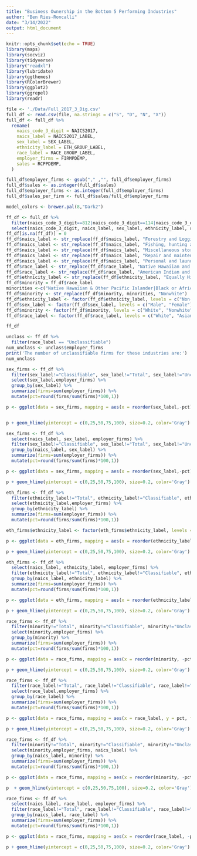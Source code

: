 ```yaml
---
title: "Business Ownership in the Bottom 5 Performing Industries"
author: "Ben Ries-Roncalli"
date: "3/14/2022"
output: html_document
---
```

```r
knitr::opts_chunk$set(echo = TRUE)
library(maps)
library(socviz)
library(tidyverse)
library("readxl")
library(lubridate)
library(ggthemes)
library(RColorBrewer)
library(ggplot2)
library(ggrepel)
library(readr)
```


```r
file <- './Data/Full_2017_3_Dig.csv'
full_df <- read.csv(file, na.strings = c("S", "D", "N", "X"))
full_df <- full_df %>%
  rename(
    naics_code_3_digit = NAICS2017,
    naics_label = NAICS2017_LABEL,
    sex_label = SEX_LABEL,
    ethnicity_label = ETH_GROUP_LABEL,
    race_label = RACE_GROUP_LABEL,
    employer_firms = FIRMPDEMP,
    sales = RCPPDEMP,
  )

full_df$employer_firms <- gsub("," ,"", full_df$employer_firms)
full_df$sales <- as.integer(full_df$sales)
full_df$employer_firms <- as.integer(full_df$employer_firms)
full_df$sales_per_firm <- full_df$sales/full_df$employer_firms

model_colors <- brewer.pal(8,"Dark2")
```


```r
ff_df <- full_df %>%
  filter(naics_code_3_digit==812|naics_code_3_digit==114|naics_code_3_digit==811|naics_code_3_digit==113|naics_code_3_digit==453) %>%
  select(naics_code_3_digit, naics_label, sex_label, ethnicity_label, race_label, employer_firms)
ff_df[is.na(ff_df)] = 0
ff_df$naics_label <- str_replace(ff_df$naics_label, "Forestry and Logging", "Forestry & Logging")
ff_df$naics_label <- str_replace(ff_df$naics_label, "Fishing, hunting and trapping", "Fishing, Hunting & Trapping")
ff_df$naics_label <- str_replace(ff_df$naics_label, "Miscellaneous store retailers", "Misc. Store Retailers")
ff_df$naics_label <- str_replace(ff_df$naics_label, "Repair and maintenance", "Repair & Maintenance")
ff_df$naics_label <- str_replace(ff_df$naics_label, "Personal and laundry services", "Personal & Laundry Services")
ff_df$race_label <- str_replace(ff_df$race_label, "Native Hawaiian and Other Pacific Islander", "Nat. Hawaiian & Other Pacific Islander")
ff_df$race_label <- str_replace(ff_df$race_label, "American Indian and Alaska Native", "American Indian & Alaska Native")
ff_df$ethnicity_label <- str_replace(ff_df$ethnicity_label, "Equally Hispanic/non-Hispanic", "Equally Hispanic/Non-Hispanic")
ff_df$minority = ff_df$race_label
minorities <-c("Native Hawaiian & Other Pacific Islander|Black or African American|American Indian & Alaska Native|Asian")
ff_df$minority <- str_replace(ff_df$minority, minorities, "Nonwhite")
ff_df$ethnicity_label <- factor(ff_df$ethnicity_label, levels = c("Non-Hispanic", "Hispanic", "Equally Hispanic/Non-Hispanic"))
ff_df$sex_label <- factor(ff_df$sex_label, levels = c("Male", "Female"))
ff_df$minority <- factor(ff_df$minority, levels = c("White", "Nonwhite"))
ff_df$race_label <- factor(ff_df$race_label, levels = c("White", "Asian", "Black or African American", "Native Hawaiian & Other Pacific Islander"))

ff_df
```

```r
unclass <- ff_df %>%
  filter(race_label == "Unclassifiable")
num_unclass <- unclass$employer_firms
print('The number of unclassifiable firms for these industries are:')
num_unclass
```



```r
sex_firms <- ff_df %>%
  filter(sex_label!="Classifiable", sex_label!="Total", sex_label!="Unclassifiable") %>%
  select(sex_label,employer_firms) %>%
  group_by(sex_label) %>%
  summarize(firms=sum(employer_firms)) %>%
  mutate(pct=round(firms/sum(firms)*100,1))

p <- ggplot(data = sex_firms, mapping = aes(x = reorder(sex_label,-pct), y = pct, fill=sex_label))


p + geom_hline(yintercept = c(0,25,50,75,100), size=0.2, color='Gray') + geom_col(position = "dodge") + theme_bw() + theme(legend.position="bottom", axis.text.x = element_blank(), axis.ticks.x = element_blank(), legend.title = element_blank(), panel.border = element_blank(), panel.grid.major=element_blank(), panel.grid.minor=element_blank(), panel.background=element_blank()) + scale_y_continuous(breaks = c(0,25,50,75,100), labels=c(0,25,50,75,100)) + geom_text(aes(label = paste0(pct, "%")), color = "black", vjust = -0.5) + scale_fill_manual(values=model_colors) + labs(title="Bottom 5 Performing Industries by Sex", x="", y="Percent") + coord_cartesian(ylim = c(0,100))
```


```r
sex_firms <- ff_df %>%
  select(naics_label, sex_label, employer_firms) %>%
  filter(sex_label!="Classifiable", sex_label!="Total", sex_label!="Unclassifiable") %>%
  group_by(naics_label, sex_label) %>%
  summarize(firms=sum(employer_firms)) %>%
  mutate(pct=round(firms/sum(firms)*100,1))

p <- ggplot(data = sex_firms, mapping = aes(x = reorder(sex_label,-pct), y = pct, fill=sex_label))

p + geom_hline(yintercept = c(0,25,50,75,100), size=0.2, color='Gray') + geom_col(position = "dodge") + theme_bw() + theme(legend.position="bottom", axis.text.x = element_blank(), axis.ticks.x = element_blank(), legend.title = element_blank(), panel.border = element_blank(), panel.grid.major=element_blank(), panel.grid.minor=element_blank(), panel.background=element_blank()) + scale_y_continuous(breaks = c(0,25,50,75,100), labels=c(0,25,50,75,100)) + geom_text(aes(label = paste0(pct, "%")), color = "black", vjust = -0.5) + scale_fill_manual(values=model_colors) + labs(title="Bottom 5 Performing Industries by Sex", x="", y="Percent") + facet_wrap(~naics_label) + coord_cartesian(ylim = c(0,105))
```


```r
eth_firms <- ff_df %>%
  filter(ethnicity_label!="Total", ethnicity_label!="Classifiable", ethnicity_label!="Unclassifiable") %>%
  select(ethnicity_label,employer_firms) %>%
  group_by(ethnicity_label) %>%
  summarize(firms=sum(employer_firms)) %>%
  mutate(pct=round(firms/sum(firms)*100,1))

eth_firms$ethnicity_label <- factor(eth_firms$ethnicity_label, levels = c("Non-Hispanic", "Hispanic", "Equally Hispanic/Non-Hispanic"))

p <- ggplot(data = eth_firms, mapping = aes(x = reorder(ethnicity_label,-pct), y = pct, fill=ethnicity_label))

p + geom_hline(yintercept = c(0,25,50,75,100), size=0.2, color='Gray') + geom_col(position = "dodge") + theme_bw() + theme(legend.position="bottom", axis.text.x = element_blank(), axis.ticks.x = element_blank(), legend.title = element_blank(), panel.border = element_blank(), panel.grid.major=element_blank(), panel.grid.minor=element_blank(), panel.background=element_blank()) + scale_y_continuous(breaks = c(0,25,50,75,100), labels=c(0,25,50,75,100)) + geom_text(aes(label = paste0(pct, "%")), color = "black", vjust = -0.5) + scale_fill_manual(values=model_colors) + labs(title="Bottom 5 Performing Industries by Ethnicity", x="", y="Percent") + coord_cartesian(ylim = c(0,100))
```


```r
eth_firms <- ff_df %>%
  select(naics_label, ethnicity_label, employer_firms) %>%
  filter(ethnicity_label!="Total", ethnicity_label!="Classifiable", ethnicity_label!="Unclassifiable") %>%
  group_by(naics_label, ethnicity_label) %>%
  summarize(firms=sum(employer_firms)) %>%
  mutate(pct=round(firms/sum(firms)*100,1))

p <- ggplot(data = eth_firms, mapping = aes(x = reorder(ethnicity_label, -pct), y = pct, fill=ethnicity_label))

p + geom_hline(yintercept = c(0,25,50,75,100), size=0.2, color='Gray') + geom_col(position = "dodge") + theme_bw() + theme(legend.position="bottom", axis.text.x = element_blank(), axis.ticks.x = element_blank(), legend.title = element_blank(), panel.border = element_blank(), panel.grid.major=element_blank(), panel.grid.minor=element_blank(), panel.background=element_blank()) + scale_y_continuous(breaks = c(0,25,50,75,100), labels=c(0,25,50,75,100)) + geom_text(aes(label = paste0(pct, "%")), color = "black", vjust = -0.5) + scale_fill_manual(values=model_colors) + labs(title="Bottom 5 Performing Industries by Ethnicity", x="", y="Percent") + facet_wrap(~naics_label) + coord_cartesian(ylim = c(0,110))
```



```r
race_firms <- ff_df %>%
  filter(minority!="Total", minority!="Classifiable", minority!="Unclassifiable") %>%
  select(minority,employer_firms) %>%
  group_by(minority) %>%
  summarize(firms=sum(employer_firms)) %>%
  mutate(pct=round(firms/sum(firms)*100,1))

p <- ggplot(data = race_firms, mapping = aes(x = reorder(minority, -pct), y = pct, fill=minority))

p + geom_hline(yintercept = c(0,25,50,75,100), size=0.2, color='Gray') + geom_col(position = "dodge") + theme_bw() + theme(legend.position="bottom", axis.text.x = element_blank(), axis.ticks.x = element_blank(), legend.title = element_blank(), panel.border = element_blank(), panel.grid.major=element_blank(), panel.grid.minor=element_blank(), panel.background=element_blank()) + scale_y_continuous(breaks = c(0,25,50,75,100), labels=c(0,25,50,75,100)) + geom_text(aes(label = paste0(pct, "%")), color = "black", vjust = -0.5) + scale_fill_manual(values=model_colors) + labs(title="Bottom 5 Performing Industries by Race", x="", y="Percent") + coord_cartesian(ylim = c(0,100))
```



```r
race_firms <- ff_df %>%
  filter(race_label!="Total", race_label!="Classifiable", race_label!="Unclassifiable", race_label!="White") %>%
  select(race_label,employer_firms) %>%
  group_by(race_label) %>%
  summarize(firms=sum(employer_firms)) %>%
  mutate(pct=round(firms/sum(firms)*100,1))

p <- ggplot(data = race_firms, mapping = aes(x = race_label, y = pct, fill=race_label))

p + geom_hline(yintercept = c(0,25,50,75,100), size=0.2, color='Gray') + geom_col(position = "dodge") + theme_bw() + theme(legend.position="bottom", axis.text.x = element_blank(), axis.ticks.x = element_blank(), legend.title = element_blank(), panel.border = element_blank(), panel.grid.major=element_blank(), panel.grid.minor=element_blank(), panel.background=element_blank()) + scale_y_continuous(breaks = c(0,25,50,75,100), labels=c(0,25,50,75,100)) + labs(title="Bottom 5 Performing Industries by Race (Nonwhite)", x="", y="Percent") + coord_cartesian(ylim = c(0,100)) + scale_fill_manual(values=model_colors[3:8]) + geom_text(aes(label = paste0(pct, "%")), color = "black", vjust = -0.5)
```

```r
race_firms <- ff_df %>%
  filter(minority!="Total", minority!="Classifiable", minority!="Unclassifiable") %>%
  select(minority,employer_firms, naics_label) %>%
  group_by(naics_label, minority) %>%
  summarize(firms=sum(employer_firms)) %>%
  mutate(pct=round(firms/sum(firms)*100,1))

p <- ggplot(data = race_firms, mapping = aes(x = reorder(minority, -pct), y = pct, fill=minority))

p  + geom_hline(yintercept = c(0,25,50,75,100), size=0.2, color='Gray') + geom_col(position = "dodge") + theme_bw() + theme(legend.position="bottom", axis.text.x = element_blank(), axis.ticks.x = element_blank(), legend.title = element_blank(), panel.border = element_blank(), panel.grid.major=element_blank(), panel.grid.minor=element_blank(), panel.background=element_blank()) + scale_y_continuous(breaks = c(0,25,50,75,100), labels=c(0,25,50,75,100)) + geom_text(aes(label = paste0(pct, "%")), color = "black", vjust = -0.5) + scale_fill_manual(values=model_colors) + labs(title="Bottom 5 Performing Industries by Race", x="", y="Percent") + facet_wrap(~naics_label) + coord_cartesian(ylim = c(0,110))
```


```r
race_firms <- ff_df %>%
  select(naics_label, race_label, employer_firms) %>%
  filter(race_label!="Total", race_label!="Classifiable", race_label!="Unclassifiable", race_label!="White") %>%
  group_by(naics_label, race_label) %>%
  summarize(firms=sum(employer_firms)) %>%
  mutate(pct=round(firms/sum(firms)*100,1))

p <- ggplot(data = race_firms, mapping = aes(x = reorder(race_label, -pct), y = pct, fill=race_label))

p + geom_hline(yintercept = c(0,25,50,75,100), size=0.2, color='Gray') + geom_col(position = "dodge") + theme_bw() + theme(legend.position="bottom", axis.text.x = element_blank(), axis.ticks.x = element_blank(), legend.title = element_blank(), panel.border = element_blank(), panel.grid.major=element_blank(), panel.grid.minor=element_blank(), panel.background=element_blank()) + scale_y_continuous(breaks = c(0,25,50,75,100), labels=c(0,25,50,75,100)) + geom_text(aes(label = paste0(pct, "%")), color = "black", vjust = -0.5) + scale_fill_manual(values=model_colors[3:8]) + labs(title="Bottom 5 Performing Industries by Race (Nonwhite)", x="", y="Percent") + facet_wrap(~naics_label) + coord_cartesian(ylim = c(0,110))
```

